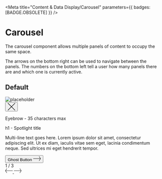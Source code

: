 
<Meta
  title="Content &amp; Data Display/Carousel"
  parameters={{ badges: [BADGE.OBSOLETE] }}
/>

# Carousel

The carousel component allows multiple panels of content to occupy the same space.

The arrows on the bottom right can be used to navigate between the panels. The numbers on the bottom left tell a user how many panels there are and which one is currently active.

## Default

<Canvas>
  <Story name="Default">
    <div class="made-c-carousel made-u-width-100">
      <img
        src="https://via.placeholder.com/664x416png"
        class="made-c-carousel__img made-u-width-50--md"
        alt="placeholder"
      />
      <div class="made-c-carousel__content made-u-width-50--md">
        <button type="button" class="made-c-button--close">
          <svg
            width="24"
            height="24"
            viewBox="0 0 24 24"
            className="made-c-button__icon--close"
            xmlns="http://www.w3.org/2000/svg"
          >
            <title>close</title>
            <path
              d="M22.938 0L24 1.062 13.061 12 24 22.938 22.938 24 12 13.061 1.062 24 0 22.938 10.938 12 0 1.062 1.062 0 12 10.938 22.938 0z"
              fill="currentColor"
              fill-rule="evenodd"
            />
          </svg>
        </button>
        <div class="made-c-carousel__text">
          <p class="made-u-eyebrow--01 made-u-margin-bottom-6-x">
            Eyebrow - 35 characters max
          </p>
          <p class="made-u-h1 made-u-margin-bottom-3-x">h1 - Spotlight title</p>
          <p class="made-u-body--large">
            Multi-line text goes here. Lorem ipsum dolor sit amet, consectetur
            adipiscing elit. Ut ex diam, iaculis vitae sem eget, lacinia
            condimentum neque. Sed ultrices mi eget hendrerit tempor.
          </p>
          <button type="button" class="made-c-button made-c-button--ghost">
            Ghost Button
            <svg
              class="made-c-button__icon--ghost"
              width="24"
              height="16"
              viewBox="0 0 24 16"
              xmlns="http://www.w3.org/2000/svg"
            >
              <title>arrow-forward</title>
              <path
                d="M19.024.42L24 7.999l-4.976 7.579-.708-.891L22.31 8.6H0v-1.09l22.387-.001-4.071-6.199.708-.891z"
                fill="var(--made-color-text-primary)"
                fill-rule="evenodd"
              />
            </svg>
          </button>
        </div>
        <div class="made-c-carousel__actions made-u-margin-top-8-x--md">
          <div class="made-c-carousel__step">1 / 3</div>
          <div class="made-c-carousel__buttons">
            <a href="#" class="made-c-carousel__button">
              <svg
                width="24"
                height="16"
                viewBox="0 0 24 16"
                xmlns="http://www.w3.org/2000/svg"
                class="made-c-carousel__nav-icon"
              >
                <title>arrow-backward</title>
                <path
                  d="M4.976.42L0 7.999l4.976 7.579.708-.891L1.69 8.6H24v-1.09L1.613 7.51l4.071-6.199L4.976.42z"
                  fill="currentColor"
                  fill-rule="evenodd"
                />
              </svg>
            </a>
            <a href="#" class="made-c-carousel__button">
              <svg
                width="24"
                height="16"
                viewBox="0 0 24 16"
                xmlns="http://www.w3.org/2000/svg"
                class="made-c-carousel__nav-icon"
              >
                <title>arrow-forward</title>
                <path
                  d="M19.024.42L24 7.999l-4.976 7.579-.708-.891L22.31 8.6H0v-1.09l22.387-.001-4.071-6.199.708-.891z"
                  fill="currentColor"
                  fill-rule="evenodd"
                />
              </svg>
            </a>
          </div>
        </div>
      </div>
    </div>
  </Story>
</Canvas>
